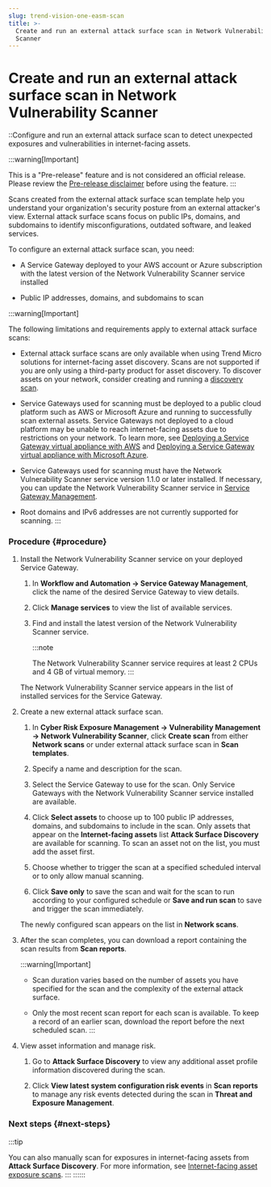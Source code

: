 ```yaml
---
slug: trend-vision-one-easm-scan
title: >-
  Create and run an external attack surface scan in Network Vulnerability
  Scanner
---
```

# Create and run an external attack surface scan in Network Vulnerability Scanner

::Configure and run an external attack surface scan to detect unexpected exposures and vulnerabilities in internet-facing assets.

:::warning[Important]

This is a "Pre-release" feature and is not considered an official release. Please review the [Pre-release disclaimer](pre-release-disclaimer.mdx) before using the feature.
:::

Scans created from the external attack surface scan template help you understand your organization's security posture from an external attacker's view. External attack surface scans focus on public IPs, domains, and subdomains to identify misconfigurations, outdated software, and leaked services.

To configure an external attack surface scan, you need:

- A Service Gateway deployed to your AWS account or Azure subscription with the latest version of the Network Vulnerability Scanner service installed

- Public IP addresses, domains, and subdomains to scan

:::warning[Important]

The following limitations and requirements apply to external attack surface scans:

- External attack surface scans are only available when using Trend Micro solutions for internet-facing asset discovery. Scans are not supported if you are only using a third-party product for asset discovery. To discover assets on your network, consider creating and running a [discovery scan](discover-scan.mdx).

- Service Gateways used for scanning must be deployed to a public cloud platform such as AWS or Microsoft Azure and running to successfully scan external assets. Service Gateways not deployed to a cloud platform may be unable to reach internet-facing assets due to restrictions on your network. To learn more, see [Deploying a Service Gateway virtual appliance with AWS](deploy-service-gateway-aws.mdx) and [Deploying a Service Gateway virtual appliance with Microsoft Azure](service-gateway-azure.mdx).

- Service Gateways used for scanning must have the Network Vulnerability Scanner service version 1.1.0 or later installed. If necessary, you can update the Network Vulnerability Scanner service in [Service Gateway Management](managing-services-service-gateway.mdx).

- Root domains and IPv6 addresses are not currently supported for scanning.
:::

### Procedure {#procedure}

1.  Install the Network Vulnerability Scanner service on your deployed Service Gateway.

    1.  In **Workflow and Automation → Service Gateway Management**, click the name of the desired Service Gateway to view details.

    2.  Click **Manage services** to view the list of available services.

    3.  Find and install the latest version of the Network Vulnerability Scanner service.

        :::note

        The Network Vulnerability Scanner service requires at least 2 CPUs and 4 GB of virtual memory.
        :::

    The Network Vulnerability Scanner service appears in the list of installed services for the Service Gateway.

2.  Create a new external attack surface scan.

    1.  In **Cyber Risk Exposure Management → Vulnerability Management → Network Vulnerability Scanner**, click **Create scan** from either **Network scans** or under external attack surface scan in **Scan templates**.

    2.  Specify a name and description for the scan.

    3.  Select the Service Gateway to use for the scan. Only Service Gateways with the Network Vulnerability Scanner service installed are available.

    4.  Click **Select assets** to choose up to 100 public IP addresses, domains, and subdomains to include in the scan. Only assets that appear on the **Internet-facing assets** list **Attack Surface Discovery** are available for scanning. To scan an asset not on the list, you must add the asset first.

    5.  Choose whether to trigger the scan at a specified scheduled interval or to only allow manual scanning.

    6.  Click **Save only** to save the scan and wait for the scan to run according to your configured schedule or **Save and run scan** to save and trigger the scan immediately.

    The newly configured scan appears on the list in **Network scans**.

3.  After the scan completes, you can download a report containing the scan results from **Scan reports**.

    :::warning[Important]

    - Scan duration varies based on the number of assets you have specified for the scan and the complexity of the external attack surface.

    - Only the most recent scan report for each scan is available. To keep a record of an earlier scan, download the report before the next scheduled scan.
    :::

4.  View asset information and manage risk.

    1.  Go to **Attack Surface Discovery** to view any additional asset profile information discovered during the scan.

    2.  Click **View latest system configuration risk events** in **Scan reports** to manage any risk events detected during the scan in **Threat and Exposure Management**.

### Next steps {#next-steps}

:::tip

You can also manually scan for exposures in internet-facing assets from **Attack Surface Discovery**. For more information, see [Internet-facing asset exposure scans](internet-facing-asset-scan.mdx).
:::
::::::
